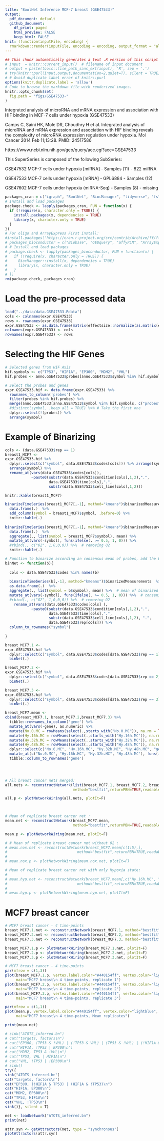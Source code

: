 ```yaml
---
title: "BoolNet Inference MCF-7 breast (GSE47533)"
output:
  pdf_document: default
  github_document: 
    df_print: paged
    html_preview: FALSE
    keep_html: FALSE
knit: (function(inputFile, encoding) {
  rmarkdown::render(inputFile, encoding = encoding, output_format = "all") })    
---
```


```r
## This chunk automatically generates a text .R version of this script when running within knitr.
# input  = knitr::current_input()  # filename of input document
# output = paste(tools::file_path_sans_ext(input), 'R', sep = '.')
# try(knitr::purl(input,output,documentation=2,quiet=T), silent = TRUE)
# # Avoid duplicate label error of knitr::purl
options(knitr.duplicate.label = 'allow')
# Code to browse the markdown file with renderized images.
knitr::opts_chunk$set(
  fig.path = "figs/GSE47533-"
)
```

Integrated analysis of microRNA and mRNA expression and association with HIF binding in MCF-7 cells under hypoxia (GSE47533)

Camps C, Saini HK, Mole DR, Choudhry H et al. Integrated analysis of microRNA and mRNA expression and association with HIF binding reveals the complexity of microRNA expression regulation under hypoxia. Mol Cancer 2014 Feb 11;13:28. PMID: 24517586

https://www.ncbi.nlm.nih.gov/geo/query/acc.cgi?acc=GSE47533

This SuperSeries is composed of the following SubSeries:

GSE47532 	MCF-7 cells under hypoxia [miRNA] - Samples (11) - 822 miRNA

GSE47533 	MCF-7 cells under hypoxia [mRNA] - GPL6884 - Samples (12)

GSE47602 	MCF-7 cells under hypoxia (miRNA-Seq) - Samples (8) - missing


```r
packages_cran = c("igraph", "BoolNet", "BiocManager", "tidyverse", "fs", "ff", "effectsize")
# Install and load packages
package.check <- lapply(packages_cran, FUN = function(x) {
  if (!require(x, character.only = TRUE)) {
    install.packages(x, dependencies = TRUE)
    library(x, character.only = TRUE)
  }
})
# For oligo and ArrayExpress First install:
#install.packages('https://cran.r-project.org/src/contrib/Archive/ff/ff_2.2-14.tar.gz',repos=NULL)
# packages_bioconductor = c("Biobase", "GEOquery", "affyPLM", "ArrayExpress", "illuminaHumanv3.db")
# # Install and load packages
# package.check <- lapply(packages_bioconductor, FUN = function(x) {
#   if (!require(x, character.only = TRUE)) {
#     BiocManager::install(x, dependencies = TRUE)
#     library(x, character.only = TRUE)
#   }
# })
rm(package.check, packages_cran)
```

<!-- ```{r} -->

<!-- download_dir <- fs::path(".data_tmp") -->
<!-- if (!dir_exists(download_dir)) { dir_create(download_dir) } -->

<!-- if (!dir_exists(".data_tmp/GSE47533_series_matrix.txt.gz")) { -->
<!--   GSE47533 <-getGEO("GSE47533", destdir = download_dir, GSEMatrix = T) -->
<!--   } else{ -->
<!--   GSE47533 <-getGEO(filename=".data_tmp/GSE47533_series_matrix.txt.gz") -->
<!-- } -->

<!-- # Normalisation: the data is already normalised -->
<!-- expr.GSE47533 <- as.matrix(exprs(normalize.ExpressionSet.quantiles(GSE47533[[1]]))) -->
<!-- prob.GSE47533 <- unique(rownames(expr.GSE47533)) -->
<!-- data.GSE47533 <- pData(GSE47533[[1]]) -->

<!-- data.GSE47533 <- data.frame( -->
<!--                   codes = as.character(data.GSE47533$geo_accession), -->
<!--                   cell_line = "MCF7", -->
<!--                   time = data.GSE47533$`time of exposure:ch1`, -->
<!--                   condition = substr(as.character(data.GSE47533$description), 1, 4), -->
<!--                   rep = data.GSE47533$description.1) -->

<!-- data.GSE47533 <- data.GSE47533 %>% -->
<!--   mutate(rep = recode(rep, "replicate 1" = 1, -->
<!--                            "replicate 2" = 2, -->
<!--                            "replicate 3" = 3)) %>% -->
<!--   mutate_at(vars(time), as.character)  %>% -->
<!--   mutate(time = ifelse(condition == "Norm", 0, time)) -->

<!-- # Convert the probes to Symbol names -->
<!-- # The below function call will return a datafram with probe_id, gene symbol -->
<!-- # and ŕefgene_id for your data -->
<!-- anno.GSE47533 <- AnnotationDbi::select(illuminaHumanv3.db, -->
<!--        keys = prob.GSE47533, -->
<!--        columns=c("ENSEMBL", "SYMBOL", "GENENAME"), -->
<!--        keytype="PROBEID") -->

<!-- colnames(anno.GSE47533) <- c("probes", "ensgene", "symbol", "description") -->

<!-- rm(download_dir, GSE47533,  prob.GSE47533) -->

<!-- save.image("../data/data.GSE47533.Rdata") -->
<!-- ``` -->


# Load the pre-processed data

```r
load("../data/data.GSE47533.Rdata")
cols <- colnames(expr.GSE47533)
rows <- rownames(expr.GSE47533)
expr.GSE47533 <- as.data.frame(matrix(effectsize::normalize(as.matrix(expr.GSE47533)), ncol = length(cols), nrow = length(rows) ))
colnames(expr.GSE47533) <- cols
rownames(expr.GSE47533) <- rows 
```

# Selecting the HIF Genes 
    
```r
# Selected genes from HIF Axis
hif.symbols <- c("TP53", "HIF1A", "EP300", "MDM2", "VHL")
hif.probes <- anno.GSE47533$probes[anno.GSE47533$symbol %in% hif.symbols]

# Select the probes and genes
expr.GSE47533.hif <- data.frame(expr.GSE47533) %>% 
  rownames_to_column('probes') %>% 
  filter(probes %in% hif.probes) %>% 
  merge(anno.GSE47533[anno.GSE47533$symbol %in% hif.symbols, c("probes","symbol")], by = "probes") %>% 
  #distinct(symbol, .keep_all = TRUE) %>% # Take the first one
  dplyr::select(!(probes)) %>% 
  arrange(symbol)
```

# Example of Binarizing

```r
cols <- (data.GSE47533$rep == 1)
breast1_MCF7 <- 
expr.GSE47533.hif %>% 
  dplyr::select(c("symbol", data.GSE47533$codes[cols])) %>% arrange(symbol) %>% 
  arrange(symbol) %>% 
  rename_at(vars(data.GSE47533$codes[cols]),
            ~paste0(substr(data.GSE47533$condition[cols],1,2),".",
                    data.GSE47533$time[cols],".",
                    substr(data.GSE47533$cell_line[cols],1,2)))

knitr::kable(breast1_MCF7)

binarizeTimeSeries(breast1_MCF7[,-1], method="kmeans")$binarizedMeasurements  %>% 
  data.frame(.)  %>% 
  add_column(symbol = breast1_MCF7$symbol, .before=0) %>% 
  knitr::kable(.)
  
binarizeTimeSeries(breast1_MCF7[,-1], method="kmeans")$binarizedMeasurements  %>% 
  data.frame(.)  %>% 
  aggregate(., list(symbol = breast1_MCF7$symbol), mean) %>% 
  mutate_at(vars(-symbol), funs(ifelse(. >= 0.5, 1, 0))) %>% 
  #rbind(., c("O2", 1,0,0,0)) %>%  # removing O2
  knitr::kable(.)
```

```r
# Function to binarize according an consensus mean of probes, add the O2 state and rename columns 
binNet <- function(b){
  
  cols <- data.GSE47533$codes %in% names(b)
  
  binarizeTimeSeries(b[,-1], method="kmeans")$binarizedMeasurements  %>% 
  as.data.frame(.)  %>% 
  aggregate(., list(symbol = b$symbol), mean) %>%  # mean of binarized probes
  mutate_at(vars(-symbol), funs(ifelse(. >= 0.5, 1, 0))) %>%  # consensus with a bies to 1 (>= 0.5)
  #rbind(., c("O2", 1,0,0,0)) %>%  # removing O2
    rename_at(vars(data.GSE47533$codes[cols] ),
            ~paste0(substr(data.GSE47533$condition[cols],1,2),".",
                    data.GSE47533$time[cols],".",
                    substr(data.GSE47533$cell_line[cols],1,2), ".",
                    data.GSE47533$rep[cols])) %>% 
  column_to_rownames("symbol")
  
}

breast_MCF7.1 <- 
expr.GSE47533.hif %>% 
  dplyr::select(c("symbol", data.GSE47533$codes[data.GSE47533$rep == 1]))  %>% 
  binNet(.) 

breast_MCF7.2 <- 
expr.GSE47533.hif %>% 
  dplyr::select(c("symbol", data.GSE47533$codes[data.GSE47533$rep == 2]))  %>% 
  binNet(.) 

breast_MCF7.3 <- 
expr.GSE47533.hif %>% 
  dplyr::select(c("symbol", data.GSE47533$codes[data.GSE47533$rep == 3]))  %>% 
  binNet(.) 

breast_MCF7.mean <- 
cbind(breast_MCF7.1, breast_MCF7.2,breast_MCF7.3) %>%
  tibble::rownames_to_column('gene') %>%
  mutate_at(vars(-gene), as.numeric) %>% 
  mutate(No.0.MC = rowMeans(select(.,starts_with("No.0.MC")), na.rm = TRUE)) %>% 
  mutate(Hy.16h.MC = rowMeans(select(.,starts_with("Hy.16h.MC")), na.rm = TRUE)) %>% 
  mutate(Hy.32h.MC = rowMeans(select(.,starts_with("Hy.32h.MC")), na.rm = TRUE)) %>% 
  mutate(Hy.48h.MC = rowMeans(select(.,starts_with("Hy.48h.MC")), na.rm = TRUE)) %>%
  dplyr::select(c("No.0.MC", "Hy.16h.MC", "Hy.32h.MC", "Hy.48h.MC", "gene")) %>%
  mutate_at(c("No.0.MC", "Hy.16h.MC", "Hy.32h.MC", "Hy.48h.MC"), funs(ifelse(. >= 0.5, 1, 0)))  %>%  # consensus with a bies to 1 (>= 0.5)  
  tibble::column_to_rownames('gene')



  
# All breast cancer nets merged:
all.nets <- reconstructNetwork(list(breast_MCF7.1, breast_MCF7.2, breast_MCF7.3),
                               method="bestfit",returnPBN=TRUE,readableFunctions=TRUE)

all.p <- plotNetworkWiring(all.nets, plotIt=F)


  
# Mean of replicate breast cancer net :
mean.net <- reconstructNetwork(breast_MCF7.mean,
                               method="bestfit",returnPBN=TRUE,readableFunctions=TRUE)

mean.p <- plotNetworkWiring(mean.net, plotIt=F)

# # Mean of replicate breast cancer net without O2 :
# mean.nox.net <- reconstructNetwork(breast_MCF7.mean[c(1:5),],
#                                method="bestfit",returnPBN=TRUE,readableFunctions=TRUE)
# 
# mean.nox.p <- plotNetworkWiring(mean.nox.net, plotIt=F)

# Mean of replicate breast cancer net with only Hypoxia state:
# 
# mean.hyp.net <- reconstructNetwork(breast_MCF7.mean[,c("Hy.16h.MC", "Hy.32h.MC", "Hy.48h.MC")],
#                                method="bestfit",returnPBN=TRUE,readableFunctions=TRUE)
# 
# mean.hyp.p <- plotNetworkWiring(mean.hyp.net, plotIt=F)

```


# MCF7 breast cancer

```r
# MCF7 breast cancer - 4 time-points
breast_MCF7.1.net <- reconstructNetwork(breast_MCF7.1, method="bestfit",returnPBN=TRUE,readableFunctions=TRUE)
breast_MCF7.2.net <- reconstructNetwork(breast_MCF7.2, method="bestfit",returnPBN=TRUE,readableFunctions=TRUE)
breast_MCF7.3.net <- reconstructNetwork(breast_MCF7.3, method="bestfit",returnPBN=TRUE,readableFunctions=TRUE)

breast_MCF7.1.p <- plotNetworkWiring(breast_MCF7.1.net, plotIt=F)
breast_MCF7.2.p <- plotNetworkWiring(breast_MCF7.2.net, plotIt=F)
breast_MCF7.3.p <- plotNetworkWiring(breast_MCF7.3.net, plotIt=F)
```

<!-- ```{r} -->
<!-- # MCF7 breast - 4 steps, replicate 1 -->
<!-- print(breast_MCF7.1.net) -->

<!-- # MCF7 breast - 4 steps, replicate 2 -->
<!-- print(breast_MCF7.2.net) -->

<!-- # MCF7 breast - 4 steps, replicate 3 -->
<!-- print(breast_MCF7.3.net) -->

<!-- # MCF7 breast - 4 steps, all replicates -->
<!-- print(all.nets) -->

<!-- # MCF7 breast - 4 steps, all replicates -->
<!-- print(mean.net) -->
<!-- ``` -->

<!-- ```{r} -->
<!-- par(mfrow = c(1,1)) -->
<!-- plot(all.p, vertex.label.color="#440154ff", vertex.color="lightblue", vertex.frame.color="white", layout=layout_in_circle, edge.curved=.3, -->
<!--      main="MCF7 breast\n 4 time-points, all replicates") -->
<!-- ``` -->


<!-- ```{r} -->
<!-- par(mfrow = c(1,1)) -->
<!-- plot(mean.hyp.p, vertex.label.color="#440154ff", vertex.color="lightblue", vertex.frame.color="white", layout=layout_in_circle,# edge.curved=.3, -->
<!--      main="MCF7 breast\n 3 time-points, without Normoxia time-point") -->
<!-- ``` -->


```r
# MCF7 breast cancer - 4 time-points 
par(mfrow = c(1,3))
plot(breast_MCF7.1.p, vertex.label.color="#440154ff", vertex.color="lightblue", vertex.frame.color="white", layout=layout_in_circle, edge.curved=.3,
     main="MCF7 breast\n 4 time-points, replicate 1")
plot(breast_MCF7.2.p, vertex.label.color="#440154ff", vertex.color="lightblue", vertex.frame.color="white", layout=layout_in_circle, edge.curved=.3,
     main="MCF7 breast\n 4 time-points, replicate 2")
plot(breast_MCF7.3.p, vertex.label.color="#440154ff", vertex.color="lightblue", vertex.frame.color="white", layout=layout_in_circle, edge.curved=.3,
     main="MCF7 breast\n 4 time-points, replicate 3")
```


```r
par(mfrow = c(1,1))
plot(mean.p, vertex.label.color="#440154ff", vertex.color="lightblue", vertex.frame.color="white", layout=layout_in_circle, edge.curved=.3,
     main="MCF7 breast\n 4 time-points, Mean replicates")
```

```r
print(mean.net)
```

<!-- ```{r} -->
<!-- par(mfrow = c(1,1)) -->
<!-- plot(mean.nox.p, vertex.label.color="#440154ff", vertex.color="lightblue", vertex.frame.color="white", layout=layout_in_circle, edge.curved=.3, -->
<!--      main="MCF7 breast\n 4 time-points, without O2") -->
<!-- ``` -->


```r

# sink("ATOTS_inferred.bn")
# cat("targets, factors\n")
# cat("EP300, (TP53 & !VHL) | (!TP53 & VHL) | (TP53 & !VHL) | (!HIF1A & TP53) |  (!HIF1A & TP53) | (HIF1A & !TP53) | (!EP300 & !VHL) | (!EP300 & !VHL) | (EP300 & VHL) | (!EP300 & !HIF1A) | (EP300 & HIF1A)\n")
# cat("HIF1A, !TP53 | EP300\n")
# cat("MDM2, TP53 & !VHL\n")
# cat("TP53, VHL | HIF1A\n")
# cat("VHL, !TP53 | !EP300\n")
# sink()
try({
sink("ATOTS_inferred.bn")
cat("targets, factors\n")
cat("EP300, (!HIF1A & TP53) | (HIF1A & !TP53)\n")
cat("HIF1A, EP300\n")
cat("MDM2, EP300\n")
cat("TP53, HIF1A\n")
cat("VHL, !TP53\n")
sink()}, silent = T)
```

```r
net <- loadNetwork("ATOTS_inferred.bn")
print(net)
```


```r

attr.syn <- getAttractors(net, type = "synchronous")
plotAttractors(attr.syn)
```
